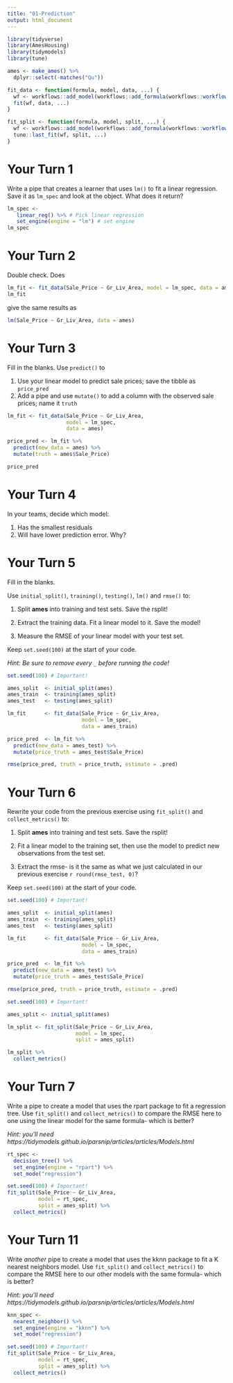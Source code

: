 ```yaml
---
title: "01-Prediction"
output: html_document
---
```


```r
library(tidyverse)
library(AmesHousing)
library(tidymodels)
library(tune)

ames <- make_ames() %>% 
  dplyr::select(-matches("Qu"))

fit_data <- function(formula, model, data, ...) {
  wf <- workflows::add_model(workflows::add_formula(workflows::workflow(), formula), model)
  fit(wf, data, ...)
}

fit_split <- function(formula, model, split, ...) {
  wf <- workflows::add_model(workflows::add_formula(workflows::workflow(), formula, blueprint = hardhat::default_formula_blueprint(indicators = FALSE, allow_novel_levels = TRUE)), model)
  tune::last_fit(wf, split, ...)
}
```

# Your Turn 1

Write a pipe that creates a learner that uses `lm()` to fit a linear regression. Save it as `lm_spec` and look at the object. What does it return?

```r
lm_spec <- 
   linear_reg() %>% # Pick linear regression
   set_engine(engine = "lm") # set engine
lm_spec
```

# Your Turn 2

Double check. Does

```r
lm_fit <- fit_data(Sale_Price ~ Gr_Liv_Area, model = lm_spec, data = ames)
lm_fit
```

give the same results as

```r
lm(Sale_Price ~ Gr_Liv_Area, data = ames)
```


# Your Turn 3

Fill in the blanks. Use `predict()` to

1. Use your linear model to predict sale prices; save the tibble as `price_pred`  
1. Add a pipe and use `mutate()` to add a column with the observed sale prices; name it `truth`


```r
lm_fit <- fit_data(Sale_Price ~ Gr_Liv_Area, 
                   model = lm_spec, 
                   data = ames)

price_pred <- lm_fit %>% 
  predict(new_data = ames) %>% 
  mutate(truth = ames$Sale_Price)

price_pred
```



# Your Turn 4

In your teams, decide which model:

1. Has the smallest residuals  
2. Will have lower prediction error. Why?  


# Your Turn 5

Fill in the blanks. 

Use `initial_split()`, `training()`, `testing()`, `lm()` and `rmse()` to:

1. Split **ames** into training and test sets. Save the rsplit!

2. Extract the training data. Fit a linear model to it. Save the model!

3. Measure the RMSE of your linear model with your test set.  

Keep `set.seed(100)` at the start of your code.

*Hint: Be sure to remove every `_` before running the code!*

```r
set.seed(100) # Important!

ames_split  <- initial_split(ames)
ames_train  <- training(ames_split)
ames_test   <- testing(ames_split)

lm_fit      <- fit_data(Sale_Price ~ Gr_Liv_Area, 
                        model = lm_spec, 
                        data = ames_train)

price_pred  <- lm_fit %>% 
  predict(new_data = ames_test) %>% 
  mutate(price_truth = ames_test$Sale_Price)

rmse(price_pred, truth = price_truth, estimate = .pred)
```


# Your Turn 6

Rewrite your code from the previous exercise using `fit_split()` and `collect_metrics()` to:

1. Split **ames** into training and test sets. Save the rsplit!

2. Fit a linear model to the training set, then use the model to predict new observations from the test set.

3. Extract the rmse- is it the same as what we just calculated in our previous exercise `r round(rmse_test, 0)`?

Keep `set.seed(100)` at the start of your code.

```r
set.seed(100) # Important!

ames_split  <- initial_split(ames)
ames_train  <- training(ames_split)
ames_test   <- testing(ames_split)

lm_fit      <- fit_data(Sale_Price ~ Gr_Liv_Area, 
                        model = lm_spec, 
                        data = ames_train)

price_pred  <- lm_fit %>% 
  predict(new_data = ames_test) %>% 
  mutate(price_truth = ames_test$Sale_Price)

rmse(price_pred, truth = price_truth, estimate = .pred)
```


```r
set.seed(100) # Important!

ames_split <- initial_split(ames)

lm_split <- fit_split(Sale_Price ~ Gr_Liv_Area, 
                      model = lm_spec, 
                      split = ames_split)

lm_split %>% 
  collect_metrics()
```


# Your Turn 7

Write a pipe to create a model that uses the rpart package to fit a regression tree. Use `fit_split()` and `collect_metrics()` to compare the RMSE here to one using the linear model for the same formula- which is better?

*Hint: you'll need https://tidymodels.github.io/parsnip/articles/articles/Models.html*

```r
rt_spec <- 
  decision_tree() %>%          
  set_engine(engine = "rpart") %>% 
  set_mode("regression")

set.seed(100) # Important!
fit_split(Sale_Price ~ Gr_Liv_Area, 
          model = rt_spec, 
          split = ames_split) %>% 
  collect_metrics()
```



# Your Turn 11

Write *another* pipe to create a model that uses the kknn package to fit a K nearest neighbors model. Use `fit_split()` and `collect_metrics()` to compare the RMSE here to our other models with the same formula- which is better?

*Hint: you'll need https://tidymodels.github.io/parsnip/articles/articles/Models.html*

```r
knn_spec <- 
  nearest_neighbor() %>%          
  set_engine(engine = "kknn") %>% 
  set_mode("regression")

set.seed(100) # Important!
fit_split(Sale_Price ~ Gr_Liv_Area, 
          model = rt_spec, 
          split = ames_split) %>% 
  collect_metrics()
```


